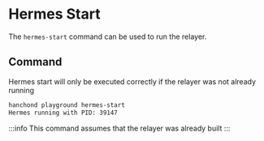 # Hermes Start

The `hermes-start` command can be used to run the relayer.

## Command

Hermes start will only be executed correctly if the relayer was not already running

```sh
hanchond playground hermes-start
Hermes running with PID: 39147
```

:::info
This command assumes that the relayer was already built
:::
